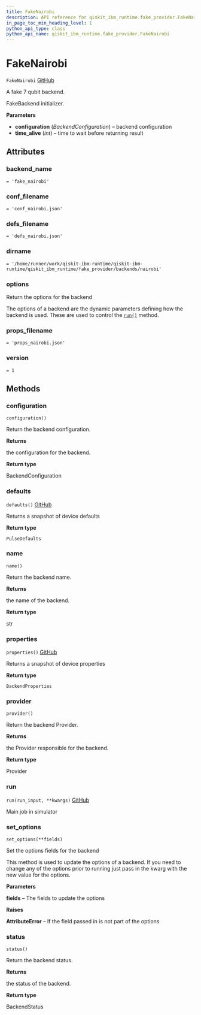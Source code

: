```yaml
---
title: FakeNairobi
description: API reference for qiskit_ibm_runtime.fake_provider.FakeNairobi
in_page_toc_min_heading_level: 1
python_api_type: class
python_api_name: qiskit_ibm_runtime.fake_provider.FakeNairobi
---
```


# FakeNairobi

<span id="qiskit_ibm_runtime.fake_provider.FakeNairobi" />

`FakeNairobi` [GitHub](https://github.com/Qiskit/qiskit-ibm-runtime/tree/stable/0.20/qiskit_ibm_runtime/fake_provider/backends/nairobi/fake_nairobi.py#L31-L38 "view source code")

A fake 7 qubit backend.

FakeBackend initializer.

**Parameters**

*   **configuration** (*BackendConfiguration*) – backend configuration
*   **time\_alive** (*int*) – time to wait before returning result

## Attributes

<span id="qiskit_ibm_runtime.fake_provider.FakeNairobi.backend_name" />

### backend\_name

`= 'fake_nairobi'`

<span id="qiskit_ibm_runtime.fake_provider.FakeNairobi.conf_filename" />

### conf\_filename

`= 'conf_nairobi.json'`

<span id="qiskit_ibm_runtime.fake_provider.FakeNairobi.defs_filename" />

### defs\_filename

`= 'defs_nairobi.json'`

<span id="qiskit_ibm_runtime.fake_provider.FakeNairobi.dirname" />

### dirname

`= '/home/runner/work/qiskit-ibm-runtime/qiskit-ibm-runtime/qiskit_ibm_runtime/fake_provider/backends/nairobi'`

<span id="qiskit_ibm_runtime.fake_provider.FakeNairobi.options" />

### options

Return the options for the backend

The options of a backend are the dynamic parameters defining how the backend is used. These are used to control the [`run()`](#qiskit_ibm_runtime.fake_provider.FakeNairobi.run "qiskit_ibm_runtime.fake_provider.FakeNairobi.run") method.

<span id="qiskit_ibm_runtime.fake_provider.FakeNairobi.props_filename" />

### props\_filename

`= 'props_nairobi.json'`

<span id="qiskit_ibm_runtime.fake_provider.FakeNairobi.version" />

### version

`= 1`

## Methods

### configuration

<span id="qiskit_ibm_runtime.fake_provider.FakeNairobi.configuration" />

`configuration()`

Return the backend configuration.

**Returns**

the configuration for the backend.

**Return type**

BackendConfiguration

### defaults

<span id="qiskit_ibm_runtime.fake_provider.FakeNairobi.defaults" />

`defaults()` [GitHub](https://github.com/Qiskit/qiskit-ibm-runtime/tree/stable/0.20/qiskit_ibm_runtime/fake_provider/fake_pulse_backend.py#L29-L33 "view source code")

Returns a snapshot of device defaults

**Return type**

`PulseDefaults`

### name

<span id="qiskit_ibm_runtime.fake_provider.FakeNairobi.name" />

`name()`

Return the backend name.

**Returns**

the name of the backend.

**Return type**

str

### properties

<span id="qiskit_ibm_runtime.fake_provider.FakeNairobi.properties" />

`properties()` [GitHub](https://github.com/Qiskit/qiskit-ibm-runtime/tree/stable/0.20/qiskit_ibm_runtime/fake_provider/fake_qasm_backend.py#L44-L48 "view source code")

Returns a snapshot of device properties

**Return type**

`BackendProperties`

### provider

<span id="qiskit_ibm_runtime.fake_provider.FakeNairobi.provider" />

`provider()`

Return the backend Provider.

**Returns**

the Provider responsible for the backend.

**Return type**

Provider

### run

<span id="qiskit_ibm_runtime.fake_provider.FakeNairobi.run" />

`run(run_input, **kwargs)` [GitHub](https://github.com/Qiskit/qiskit-ibm-runtime/tree/stable/0.20/qiskit_ibm_runtime/fake_provider/fake_backend.py#L545-L574 "view source code")

Main job in simulator

### set\_options

<span id="qiskit_ibm_runtime.fake_provider.FakeNairobi.set_options" />

`set_options(**fields)`

Set the options fields for the backend

This method is used to update the options of a backend. If you need to change any of the options prior to running just pass in the kwarg with the new value for the options.

**Parameters**

**fields** – The fields to update the options

**Raises**

**AttributeError** – If the field passed in is not part of the options

### status

<span id="qiskit_ibm_runtime.fake_provider.FakeNairobi.status" />

`status()`

Return the backend status.

**Returns**

the status of the backend.

**Return type**

BackendStatus

